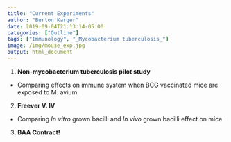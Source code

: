 ```yaml
---
title: "Current Experiments"  
author: "Burton Karger"  
date: 2019-09-04T21:13:14-05:00  
categories: ["Outline"]  
tags: ["Immunology", "_Mycobacterium tuberculosis_"]  
image: /img/mouse_exp.jpg  
output: html_document  
---
```


1. **Non-mycobacterium tuberculosis pilot study**  
  + Comparing effects on immune system when BCG vaccinated mice are exposed to M. avium.  
2. **Freever V. IV**  
  + Comparing _In vitro_ grown bacilli and _In vivo_ grown bacilli effect on mice. 
3. **BAA Contract!**
